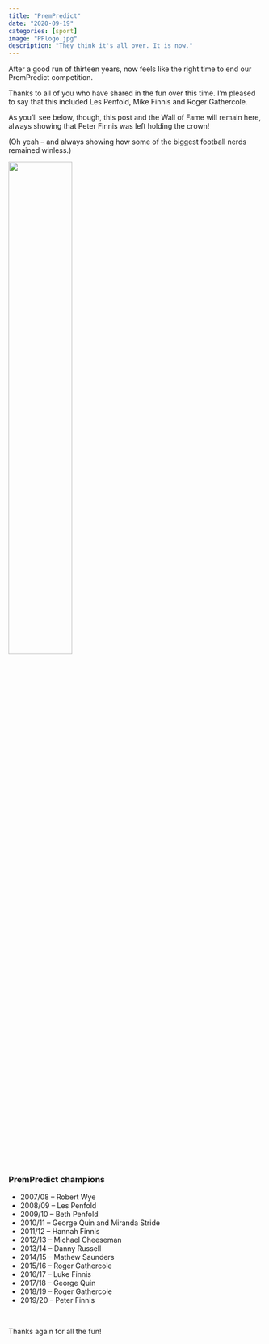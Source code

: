 ```yaml
---
title: "PremPredict"
date: "2020-09-19"
categories: [sport]
image: "PPlogo.jpg"
description: "They think it's all over. It is now."
---
```


After a good run of thirteen years, now feels like the right time to end our PremPredict competition.

Thanks to all of you who have shared in the fun over this time. I'm pleased to say that this included Les Penfold, Mike Finnis and Roger Gathercole.

As you'll see below, though, this post and the Wall of Fame will remain here, always showing that Peter Finnis was left holding the crown! 

(Oh yeah -- and always showing how some of the biggest football nerds remained winless.)

<img src='homer.gif' style="width:50%;"></img>

</br>

### PremPredict champions


  * 2007/08 -- Robert Wye
  * 2008/09 -- Les Penfold
  * 2009/10 -- Beth Penfold
  * 2010/11 -- George Quin and Miranda Stride
  * 2011/12 -- Hannah Finnis
  * 2012/13 -- Michael Cheeseman
  * 2013/14 -- Danny Russell
  * 2014/15 -- Mathew Saunders
  * 2015/16 -- Roger Gathercole
  * 2016/17 -- Luke Finnis
  * 2017/18 -- George Quin
  * 2018/19 -- Roger Gathercole
  * 2019/20 -- Peter Finnis

</br>

Thanks again for all the fun!
